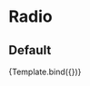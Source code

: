 

<Meta 
	title='Components/Radio' 
	component={Radio} 
/>


<!-- 👇 Docs -->

# Radio

## Default

<Canvas>
	<Story 
		name='Default'
	>
		{Template.bind({})}
	</Story>
</Canvas>